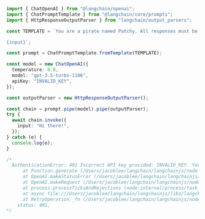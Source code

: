 ```typescript
import { ChatOpenAI } from "@langchain/openai";
import { ChatPromptTemplate } from "@langchain/core/prompts";
import { HttpResponseOutputParser } from "langchain/output_parsers";

const TEMPLATE = `You are a pirate named Patchy. All responses must be extremely verbose and in pirate dialect.

{input}`;

const prompt = ChatPromptTemplate.fromTemplate(TEMPLATE);

const model = new ChatOpenAI({
  temperature: 0.8,
  model: "gpt-3.5-turbo-1106",
  apiKey: "INVALID_KEY",
});

const outputParser = new HttpResponseOutputParser();

const chain = prompt.pipe(model).pipe(outputParser);
try {
  await chain.invoke({
    input: "Hi there!",
  });
} catch (e) {
  console.log(e);
}

/*
  AuthenticationError: 401 Incorrect API key provided: INVALID_KEY. You can find your API key at https://platform.openai.com/account/api-keys.
      at Function.generate (/Users/jacoblee/langchain/langchainjs/node_modules/openai/src/error.ts:71:14)
      at OpenAI.makeStatusError (/Users/jacoblee/langchain/langchainjs/node_modules/openai/src/core.ts:371:21)
      at OpenAI.makeRequest (/Users/jacoblee/langchain/langchainjs/node_modules/openai/src/core.ts:429:24)
      at process.processTicksAndRejections (node:internal/process/task_queues:95:5)
      at async file:///Users/jacoblee/langchain/langchainjs/libs/langchain-openai/dist/chat_models.js:646:29
      at RetryOperation._fn (/Users/jacoblee/langchain/langchainjs/node_modules/p-retry/index.js:50:12) {
    status: 401,
*/
```
